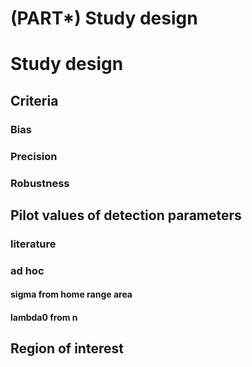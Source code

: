 # (PART\*) Study design {-} 

# Study design {#studydesign}

## Criteria

### Bias
### Precision
### Robustness

## Pilot values of detection parameters

### literature
### ad hoc
#### sigma from home range area
#### lambda0 from n

## Region of interest

<!-- ## Detector clusters -->

<!-- For surveying large areas it is efficient to use groups of detectors: within a group the detectors are close enough that animals may be re-detected at multiple points, while groups of detectors may be distributed across a region according to a probability design to sample possible spatial variation in density. **secr** allows for detector groups with the 'cluster' data structure. This is an attribute of a traps object that records which detectors belong to which cluster[^3]. -->

<!-- [^3]:Clusters are assumed to share the same geometry (number of detectors, -->
<!-- within-cluster spacing etc.). -->

<!-- Functions are provided to generate detector arrays with a clustered -->
<!-- structure (`trap.builder`, `make.systematic`), to extract or replace -->
<!-- the cluster attribute (`clusterID`), to compute the geometric centres -->
<!-- and numbers of detections per cluster (`cluster.centres`, -->
<!-- `cluster.counts`), etc. -->

<!-- A lacework design (Efford in prep.) is an alternative to a clustered design that is suitable when the region is intermediate size. Lacework designs may be constructed with `make.lacework`. -->

<!-- Data from a large, clustered design may often be analysed more quickly -->
<!-- if the 'capthist' object is first collapsed into one using the -->
<!-- geometry of a single cluster (the object retains a memory of the -->
<!-- number of individuals from each original cluster in the attribute -->
<!-- 'n.mash'). Use the function `mash` for this. Functions `derived`, -->
<!-- `derivedMash` and the method `predict.secr` use 'n.mash' to adjust -->
<!-- their output density, SE, and confidence limits. -->

